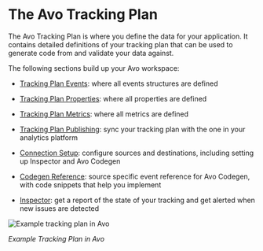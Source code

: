 # The Avo Tracking Plan

The Avo Tracking Plan is where you define the data for your application. It contains
detailed definitions of your tracking plan that can be used to generate
code from and validate your data against.

The following sections build up your Avo workspace:

- [Tracking Plan Events]("/workspace/tracking-plan/events"): where all events structures are defined

- [Tracking Plan Properties]("/workspace/tracking-plan/properties"): where all properties are defined

- [Tracking Plan Metrics]("/workspace/tracking-plan/metrics"): where all metrics are defined

- [Tracking Plan Publishing]("/workspace/tracking-plan/publishing"): sync your tracking plan with the one in your analytics platform

- [Connection Setup]("/workspace/connections"): configure sources and destinations, including setting up Inspector and Avo Codegen

- [Codegen Reference]("/workspace/implement"): source specific event reference for Avo Codegen, with code snippets that help
  you implement

- [Inspector]("/workspace/inspector"): get a report of the state of your tracking and get alerted when new issues are
  detected

![Example tracking plan in Avo](/images/workspace/nav-tracking-plan.png)

_Example Tracking Plan in Avo_
